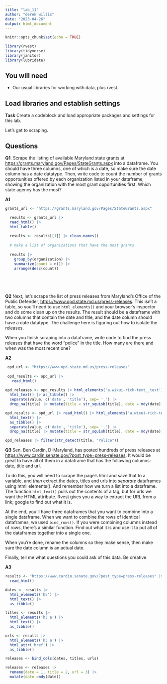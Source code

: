 ```yaml
---
title: "lab_11"
author: "derek willis"
date: "2023-04-26"
output: html_document
---
```


```r
knitr::opts_chunk$set(echo = TRUE)

library(rvest)
library(tidyverse)
library(janitor)
library(lubridate)
```

## You will need

-   Our usual libraries for working with data, plus rvest.

## Load libraries and establish settings

**Task** Create a codeblock and load appropriate packages and settings for this lab.

Let's get to scraping.

## Questions

**Q1**. Scrape the listing of available Maryland state grants at <https://grants.maryland.gov/Pages/StateGrants.aspx> into a dataframe. You should have three columns, one of which is a date, so make sure the date column has a date datatype. Then, write code to count the number of grants opportunities offered by each organization listed in your dataframe, showing the organization with the most grant opportunities first. Which state agency has the most?

**A1**

```r
grants_url <- "https://grants.maryland.gov/Pages/StateGrants.aspx"

  results <- grants_url |>
  read_html() |>
  html_table()
  
  results <- results[[1]] |> clean_names()
  
  # make a list of organizations that have the most grants
  
  results |>
    group_by(organization) |>
    summarize(count = n()) |>
    arrange(desc(count))
  
  

  
```

**Q2** Next, let's scrape the list of press releases from Maryland's Office of the Public Defender, <https://www.opd.state.md.us/press-releases>. This isn't a table, so you'll need to use `html_elements()` and your browser's inspector and do some clean up on the results. The result should be a dataframe with two columns that contain the date and title, and the date column should have a date datatype. The challenge here is figuring out how to isolate the releases.

When you finish scraping into a dataframe, write code to find the press releases that have the word "police" in the title. How many are there and when was the most recent one?

**A2**

```r
 opd_url <- "https://www.opd.state.md.us/press-releases"
 
 opd_results <- opd_url |>
   read_html()
 
opd_releases <- opd_results |> html_elements('a.wixui-rich-text__text') |>
  html_text() |> as_tibble() |>
  separate(value, c('date', 'title'), sep= '.') |>
  drop_na(title) |> mutate(title = str_squish(title), date = mdy(date))

opd_results <- opd_url |> read_html() |> html_elements('a.wixui-rich-text__text') |>
  html_text() |> 
  as_tibble() |>
  separate(value, c('date', 'title'), sep= '.') |>
  drop_na(title) |> mutate(title = str_squish(title), date = mdy(date))

opd_releases |> filter(str_detect(title, "Police"))
```

**Q3** Sen. Ben Cardin, D-Maryland, has posted hundreds of press releases at <https://www.cardin.senate.gov/?post_type=press-releases>. It would be great to have all of them in a dataframe that has the following columns: date, title and url.

To do this, you will need to scrape the page's html and save that to a variable, and *then* extract the dates, titles and urls into *separate* dataframes using html_elements(). And remember how we turn a list into a dataframe. The function `html_text()` pulls out the contents of a tag, but for urls we want the HTML attribute. Rvest gives you a way to extract the URL from a link; google to find out what it is.

At the end, you'll have three dataframes that you want to combine into a single dataframe. When we want to combine the rows of identical dataframes, we used `bind_rows()`. If you were combining columns instead of rows, there's a similar function. Find out what it is and use it to put all of the dataframes together into a single one.

When you're done, rename the columns so they make sense, then make sure the date column is an actual date.

Finally, tell me what questions you could ask of this data. Be creative.

**A3**

```r
results <- "https://www.cardin.senate.gov/?post_type=press-releases" |>
  read_html()

dates <- results |>
  html_elements('h5') |>
  html_text() |>
  as_tibble()

titles <- results |>
  html_elements('h3 a') |>
  html_text() |>
  as_tibble()

urls <- results |>
  html_elements('h3 a') |>
  html_attr('href') |>
  as_tibble()

releases <- bind_cols(dates, titles, urls) 

releases <- releases |>
  rename(date = 1, title = 2, url = 3) |>
  mutate(date =mdy(date))
```
